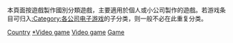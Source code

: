 {{Parent category}}

本頁面按遊戲製作國別分類遊戲，主要適用於個人或小公司製作的遊戲。若游戏条目可归入[[:Category:各公司电子游戏|:Category:各公司电子游戏]]的子分类，则一般不必在此重复分类。

[[Category:电子游戏作品|Country]]
[[Category:各国游戏|*Video game]]
[[Category:各地区技术与发明|Video game]]
[[Category:各地電子遊戲業|Game]]